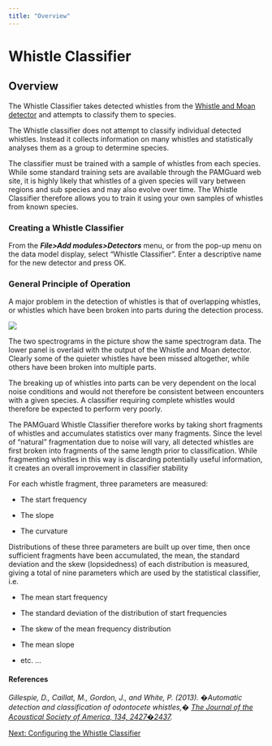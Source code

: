 ```yaml
---
title: "Overview"
---
```

Whistle Classifier
==================

Overview
--------

The Whistle Classifier takes detected whistles from the [Whistle and Moan detector](../../whistleMoanHelp/docs/whistleMoan_Overview.html) and attempts to classify them to species.

The Whistle classifier does not attempt to classify individual detected whistles. Instead it collects information on many whistles and statistically analyses them as a group to determine species.

The classifier must be trained with a sample of whistles from each species. While some standard training sets are available through the PAMGuard web site, it is highly likely that whistles of a given species will vary between regions and sub species and may also evolve over time. The Whistle Classifier therefore allows you to train it using your own samples of whistles from known species.

### Creating a Whistle Classifier

From the **_File>Add modules>Detectors_** menu, or from the pop-up menu on the data model display, select "Whistle Classifier". Enter a descriptive name for the new detector and press OK.

### General Principle of Operation

A major problem in the detection of whistles is that of overlapping whistles, or whistles which have been broken into parts during the detection process.

  

![](images/whistleDetectorOutput.png)

  

The two spectrograms in the picture show the same spectrogram data. The lower panel is overlaid with the output of the Whistle and Moan detector. Clearly some of the quieter whistles have been missed altogether, while others have been broken into multiple parts.

The breaking up of whistles into parts can be very dependent on the local noise conditions and would not therefore be consistent between encounters with a given species. A classifier requiring complete whistles would therefore be expected to perform very poorly.

The PAMGuard Whistle Classifier therefore works by taking short fragments of whistles and accumulates statistics over many fragments. Since the level of "natural" fragmentation due to noise will vary, all detected whistles are first broken into fragments of the same length prior to classification. While fragmenting whistles in this way is discarding potentially useful information, it creates an overall improvement in classifier stability

For each whistle fragment, three parameters are measured:

*   The start frequency
    
*   The slope
    
*   The curvature
    

Distributions of these three parameters are built up over time, then once sufficient fragments have been accumulated, the mean, the standard deviation and the skew (lopsidedness) of each distribution is measured, giving a total of nine parameters which are used by the statistical classifier, i.e.

*   The mean start frequency
    
*   The standard deviation of the distribution of start frequencies
    
*   The skew of the mean frequency distribution
    
*   The mean slope
    
*   etc. ...
    

  

#### References

_Gillespie, D., Caillat, M., Gordon, J., and White, P. (2013). �Automatic detection and classification of odontocete whistles,� [The Journal of the Acoustical Society of America, 134, 2427�2437](https://asa.scitation.org/doi/10.1121/1.4816555)._

  

[Next: Configuring the Whistle Classifier](whistleClassifier_Configure.html)